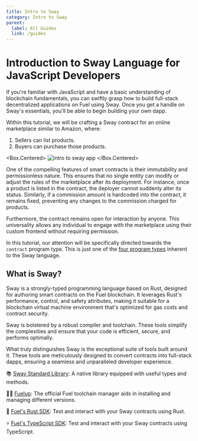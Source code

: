```yaml
---
title: Intro to Sway
category: Intro to Sway
parent:
  label: All Guides
  link: /guides
---
```


# Introduction to Sway Language for JavaScript Developers

If you're familiar with JavaScript and have a basic understanding of blockchain fundamentals, you can swiftly grasp how to build full-stack decentralized applications on Fuel using Sway. Once you get a handle on Sway's essentials, you'll be able to begin building your own dapp.

Within this tutorial, we will be crafting a Sway contract for an online marketplace similar to Amazon, where:

1. Sellers can list products.
2. Buyers can purchase those products.

<Box.Centered>
![intro to sway app](/images/intro-to-sway.gif)
</Box.Centered>

One of the compelling features of smart contracts is their immutability and permissionless nature. This ensures that no single entity can modify or adjust the rules of the marketplace after its deployment. For instance, once a product is listed in the contract, the deployer cannot suddenly alter its status. Similarly, if a commission amount is hardcoded into the contract, it remains fixed, preventing any changes to the commission charged for products.

Furthermore, the contract remains open for interaction by anyone. This universality allows any individual to engage with the marketplace using their custom frontend without requiring permission.

In this tutorial, our attention will be specifically directed towards the `contract` program type. This is just one of the [four program types](/docs/sway/sway-program-types/) inherent to the Sway language.

## What is Sway?

Sway is a strongly-typed programming language based on Rust, designed for authoring smart contracts on the Fuel blockchain. It leverages Rust's performance, control, and safety attributes, making it suitable for a blockchain virtual machine environment that's optimized for gas costs and contract security.

Sway is bolstered by a robust compiler and toolchain. These tools simplify the complexities and ensure that your code is efficient, secure, and performs optimally.

What truly distinguishes Sway is the exceptional suite of tools built around it. These tools are meticulously designed to convert contracts into full-stack dapps, ensuring a seamless and unparalleled developer experience.

📚 [Sway Standard Library](https://fuellabs.github.io/sway/master/std/): A native library equipped with useful types and methods.

🧑‍🔧 [Fuelup](https://docs.fuel.network/docs/fuelup/): The official Fuel toolchain manager aids in installing and managing different versions.

🦀 [Fuel's Rust SDK](https://docs.fuel.network/docs/fuels-rs/): Test and interact with your Sway contracts using Rust.

⚡ [Fuel's TypeScript SDK](https://docs.fuel.network/docs/fuels-ts/): Test and interact with your Sway contracts using TypeScript.

